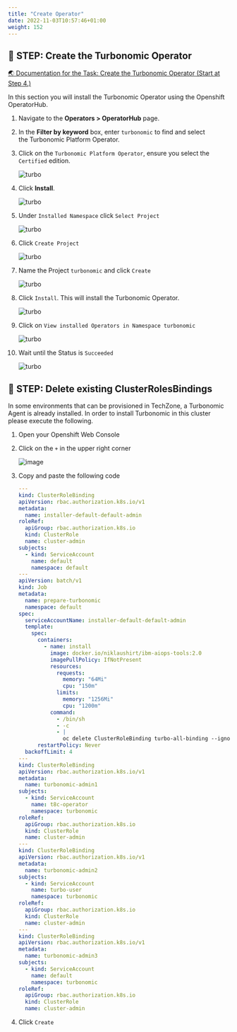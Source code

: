 ```yaml
---
title: "Create Operator"
date: 2022-11-03T10:57:46+01:00
weight: 152
---
```







## 🚀 STEP: Create the Turbonomic Operator

<a href="https://www.ibm.com/docs/en/tarm/8.7.5?topic=clusters-installing-using-red-hat-openshift-operatorhub" target="_blank" >🌏 Documentation for the Task: Create the Turbonomic Operator (Start at Step 4.)</a>


In this section you will install the Turbonomic Operator using the Openshift OperatorHub.





1. Navigate to the **Operators \> OperatorHub** page.
    
2. In the **Filter by keyword** box, enter `turbonomic` to find and select the Turbonomic Platform Operator.
    
3. Click on the `Turbonomic Platform Operator`, ensure you select the `Certified` edition. 

    ![turbo](./../images/turbonomic/01_turbo.png)

4. Click **Install**.

    ![turbo](./../images/turbonomic/02_turbo.png)

5.  Under `Installed Namespace` click `Select Project`

    ![turbo](./../images/turbonomic/03_turbo.png)

4.  Click `Create Project`

    ![turbo](./../images/turbonomic/04_turbo.png)

4.  Name the Project `turbonomic` and click `Create`

    ![turbo](./../images/turbonomic/05_turbo.png)

4.  Click `Install`. This will install the Turbonomic Operator.

    ![turbo](./../images/turbonomic/06_turbo.png)

4.  Click on `View installed Operators in Namespace turbonomic`

    ![turbo](./../images/turbonomic/07_turbo.png)

4.  Wait until the Status is `Succeeded`

    ![turbo](./../images/turbonomic/08_turbo.png)


## 🚀 STEP: Delete existing ClusterRolesBindings

In some environments that can be provisioned in TechZone, a Turbonomic Agent is already installed.
In order to install Turbonomic in this cluster please execute the following.


1. Open your Openshift Web Console
1. Click on the `+` in the upper right corner

	![image](./../images/prereqs/01_prereqs.png)

1. Copy and paste the following code

    ```yaml
    ---
    kind: ClusterRoleBinding
    apiVersion: rbac.authorization.k8s.io/v1
    metadata:
      name: installer-default-default-admin
    roleRef:
      apiGroup: rbac.authorization.k8s.io
      kind: ClusterRole
      name: cluster-admin
    subjects:
      - kind: ServiceAccount
        name: default
        namespace: default
    ---
    apiVersion: batch/v1
    kind: Job
    metadata:
      name: prepare-turbonomic
      namespace: default
    spec:
      serviceAccountName: installer-default-default-admin
      template:
        spec:
          containers:
            - name: install
              image: docker.io/niklaushirt/ibm-aiops-tools:2.0
              imagePullPolicy: IfNotPresent
              resources:
                requests:
                  memory: "64Mi"
                  cpu: "150m"
                limits:
                  memory: "1256Mi"
                  cpu: "1200m"
              command:
                - /bin/sh
                - -c
                - |                
                  oc delete ClusterRoleBinding turbo-all-binding --ignore-not-found=true
          restartPolicy: Never
      backoffLimit: 4
    ---
    kind: ClusterRoleBinding
    apiVersion: rbac.authorization.k8s.io/v1
    metadata:
      name: turbonomic-admin1
    subjects:
      - kind: ServiceAccount
        name: t8c-operator
        namespace: turbonomic
    roleRef:
      apiGroup: rbac.authorization.k8s.io
      kind: ClusterRole
      name: cluster-admin
    ---
    kind: ClusterRoleBinding
    apiVersion: rbac.authorization.k8s.io/v1
    metadata:
      name: turbonomic-admin2
    subjects:
      - kind: ServiceAccount
        name: turbo-user
        namespace: turbonomic
    roleRef:
      apiGroup: rbac.authorization.k8s.io
      kind: ClusterRole
      name: cluster-admin
    ---
    kind: ClusterRoleBinding
    apiVersion: rbac.authorization.k8s.io/v1
    metadata:
      name: turbonomic-admin3
    subjects:
      - kind: ServiceAccount
        name: default
        namespace: turbonomic
    roleRef:
      apiGroup: rbac.authorization.k8s.io
      kind: ClusterRole
      name: cluster-admin

    ```

4. Click `Create`



